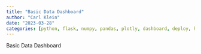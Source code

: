 ```yaml
---
title: "Basic Data Dashboard"
author: "Carl Klein"
date: "2023-03-28"
categories: [python, flask, numpy, pandas, plotly, dashboard, deploy, heroku]
---
```


Basic Data Dashboard